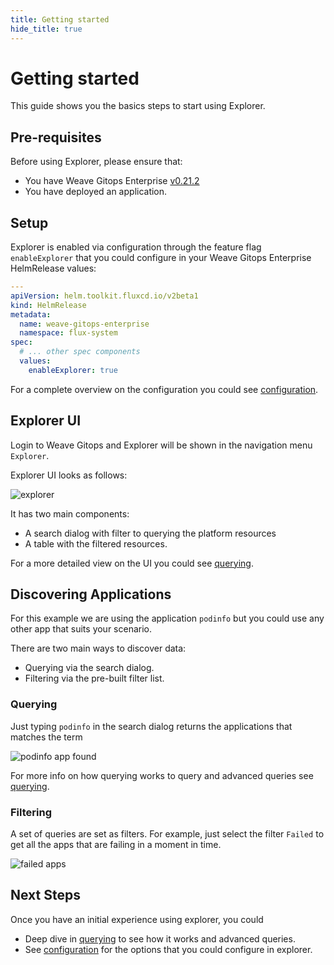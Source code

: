 ```yaml
---
title: Getting started
hide_title: true
---
```



# Getting started  <TierLabel tiers="Enterprise" />
<AlphaWarning/>


This guide shows you the basics steps to start using Explorer.

## Pre-requisites

Before using Explorer, please ensure that:

- You have Weave Gitops Enterprise [v0.21.2](../enterprise/getting-started/releases-enterprise.mdx)
- You have deployed an application.

## Setup

Explorer is enabled via configuration through the feature flag  `enableExplorer` that you could
configure in your Weave Gitops Enterprise HelmRelease values:


```yaml
---
apiVersion: helm.toolkit.fluxcd.io/v2beta1
kind: HelmRelease
metadata:
  name: weave-gitops-enterprise
  namespace: flux-system
spec:
  # ... other spec components
  values:
    enableExplorer: true
```

For a complete overview on the configuration you could see [configuration](./configuration.mdx).

## Explorer UI

Login to Weave Gitops and Explorer will be shown in the navigation menu `Explorer`.

Explorer UI looks as follows:

![explorer](imgs/explorer-ui.png)

It has two main components:

- A search dialog with filter to querying the platform resources
- A table with the filtered resources.

For a more detailed view on the UI you could see [querying](./querying.mdx).

## Discovering Applications

For this example we are using the application `podinfo` but you could use any other app that suits your scenario.

There are two main ways to discover data:

- Querying via the search dialog.
- Filtering via the pre-built filter list.

### Querying

Just typing `podinfo` in the search dialog returns the applications that matches the term

![podinfo app found](imgs/getting-started-querying-app.png)

For more info on how querying works to query and advanced queries see [querying](./querying.mdx).

### Filtering

A set of queries are set as filters. For example, just select the filter `Failed` to get all the apps that are failing in
a moment in time.

![failed apps](imgs/getting-started-failed.png)

## Next Steps
Once you have an initial experience using explorer, you could

- Deep dive in [querying](./querying.mdx) to see how it works and advanced queries.
- See [configuration](./configuration.mdx) for the options that you could configure in explorer.
